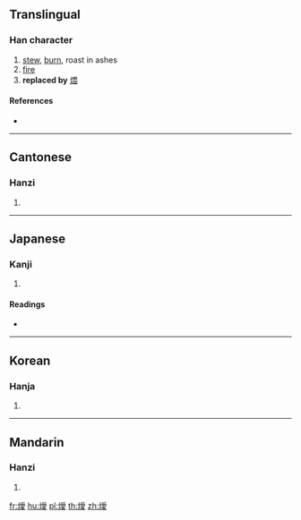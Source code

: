 {{character info/new}}
==Translingual==

===Han character===
{{Han char|rn=86|rad=火|as=13|sn=17|four=92847|canj=FBBE|ids=⿰火愛}}

# [[stew]], [[burn]], roast in ashes
# [[fire]]
# '''replaced by''' [[煨]]

====References====
* {{Han ref|kx=0685.190|dkj=19489|hdz=32241.090|uh=71F0|ud=29168|bh=ED61|bd=60769}}

----

==Cantonese==

===Hanzi===
{{yue-hanzi|jyut=|y=wui1}}

# {{defn|lang=yue|sort=火13}}

----

==Japanese==

===Kanji===
{{ja-kanji|grade=|rs=火13}}

# {{defn|lang=ja|sort=火13}}

====Readings====
* {{ja-readings|on=[[わい]] (wai)}}

----

==Korean==

===Hanja===
{{ko-hanja|hangeul=애|rv=ae|mr=ae}}

# {{defn|lang=ko|sort=火13}}

----

==Mandarin==

===Hanzi===
{{cmn-hanzi|pin=[[wēi]] ([[wei1]])|wg=wei<sup>1</sup>}}

# {{defn|lang=cmn|sort=火13}}

[[fr:燰]]
[[hu:燰]]
[[pl:燰]]
[[th:燰]]
[[zh:燰]]